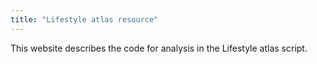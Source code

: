 ```yaml
---
title: "Lifestyle atlas resource"
---
```


This website describes the code for analysis in the Lifestyle atlas script.